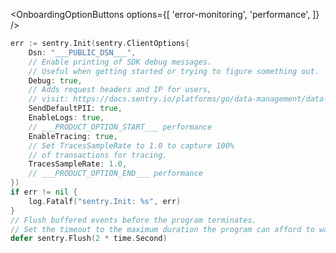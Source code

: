 <OnboardingOptionButtons
  options={[
    'error-monitoring',
    'performance',
  ]}
/>

```go
err := sentry.Init(sentry.ClientOptions{
    Dsn: "___PUBLIC_DSN___",
    // Enable printing of SDK debug messages.
    // Useful when getting started or trying to figure something out.
    Debug: true,
    // Adds request headers and IP for users,
    // visit: https://docs.sentry.io/platforms/go/data-management/data-collected/ for more info
    SendDefaultPII: true,
    EnableLogs: true,
    // ___PRODUCT_OPTION_START___ performance
    EnableTracing: true,
    // Set TracesSampleRate to 1.0 to capture 100%
    // of transactions for tracing.
    TracesSampleRate: 1.0,
    // ___PRODUCT_OPTION_END___ performance
})
if err != nil {
    log.Fatalf("sentry.Init: %s", err)
}
// Flush buffered events before the program terminates.
// Set the timeout to the maximum duration the program can afford to wait.
defer sentry.Flush(2 * time.Second)
```
